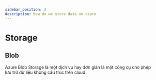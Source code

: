 ```yaml
---
sidebar_position: 2
description: how do we store data on azure
---
```


# Storage

## Blob

Azure Blob Storage là một dịch vụ hay đơn giản là một công cụ cho phép lưu trữ dữ liệu không cấu trúc trên cloud

